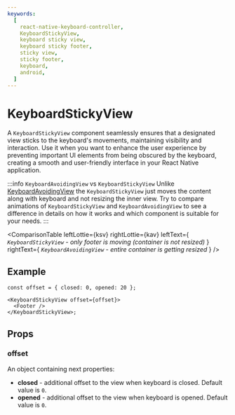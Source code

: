 ```yaml
---
keywords:
  [
    react-native-keyboard-controller,
    KeyboardStickyView,
    keyboard sticky view,
    keyboard sticky footer,
    sticky view,
    sticky footer,
    keyboard,
    android,
  ]
---
```


# KeyboardStickyView

A `KeyboardStickyView` component seamlessly ensures that a designated view sticks to the keyboard's movements, maintaining visibility and interaction. Use it when you want to enhance the user experience by preventing important UI elements from being obscured by the keyboard, creating a smooth and user-friendly interface in your React Native application.

:::info `KeyboardAvoidingView` vs `KeyboardStickyView`
Unlike [KeyboardAvoidingView](../keyboard-avoiding-view.mdx) the `KeyboardStickyView` just moves the content along with keyboard and not resizing the inner view. Try to compare animations of `KeyboardStickyView` and `KeyboardAvoidingView` to see a difference in details on how it works and which component is suitable for your needs.
:::


<ComparisonTable
  leftLottie={ksv}
  rightLottie={kav}
  leftText={
    <i>
      <code>KeyboardStickyView</code> - only footer is moving (container is not
      resized)
    </i>
  }
  rightText={
    <i>
      <code>KeyboardAvoidingView</code> - entire container is getting resized
    </i>
  }
/>

## Example

```tsx
const offset = { closed: 0, opened: 20 };

<KeyboardStickyView offset={offset}>
  <Footer />
</KeyboardStickyView>;
```

## Props

### offset

An object containing next properties:

- **closed** - additional offset to the view when keyboard is closed. Default value is `0`.
- **opened** - additional offset to the view when keyboard is opened. Default value is `0`.
